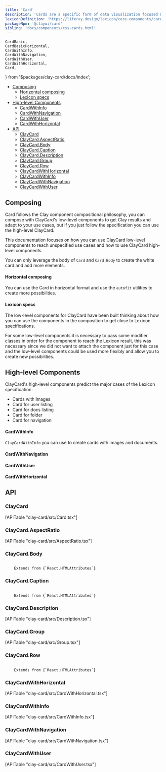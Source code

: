 ```yaml
---
title: 'Card'
description: 'Cards are a specific form of data visualization focused mainly on displaying images.'
lexiconDefinition: 'https://liferay.design/lexicon/core-components/cards/'
packageNpm: '@clayui/card'
sibling: 'docs/components/css-cards.html'
---
```


	CardBasic,
	CardBasicHorizontal,
	CardWithInfo,
	CardWithNavigation,
	CardWithUser,
	CardWithHorizontal,
	Card,
} from '$packages/clay-card/docs/index';

<div class="nav-toc-absolute">
<div class="nav-toc">

-   [Composing](#composing)
    -   [Horizontal composing](#horizontal-composing)
    -   [Lexicon specs](#lexicon-specs)
-   [High-level Components](#high-level-components)
    -   [CardWithInfo](#cardwithinfo)
    -   [CardWithNavigation](#cardwithnavigation)
    -   [CardWithUser](#cardwithuser)
    -   [CardWithHorizontal](#cardwithhorizontal)
-   [API](#api)
    -   [ClayCard](#claycard)
    -   [ClayCard.AspectRatio](#claycard.aspectratio)
    -   [ClayCard.Body](#claycard.body)
    -   [ClayCard.Caption](#claycard.caption)
    -   [ClayCard.Description](#claycard.description)
    -   [ClayCard.Group](#claycard.group)
    -   [ClayCard.Row](#claycard.row)
    -   [ClayCardWithHorizontal](#claycardwithhorizontal)
    -   [ClayCardWithInfo](#claycardwithinfo)
    -   [ClayCardWithNavigation](#claycardwithnavigation)
    -   [ClayCardWithUser](#claycardwithuser)

</div>
</div>

## Composing

Card follows the Clay component compositional philosophy, you can compose with ClayCard's low-level components to get Clay results and adapt to your use cases, but if you just follow the specification you can use the high-level ClayCard.

This documentation focuses on how you can use ClayCard low-level components to reach unspecified use cases and how to use ClayCard high-level components.

You can only leverage the body of `Card` and `Card.Body` to create the white card and add more elements.

<CardBasic />

#### Horizontal composing

You can use the Card in horizontal format and use the `autofit` utilities to create more possibilities.

<CardBasicHorizontal />

#### Lexicon specs

The low-level components for ClayCard have been built thinking about how you can use the components in the composition to get close to Lexicon specifications.

For some low-level components it is necessary to pass some modifier classes in order for the component to reach the Lexicon result, this was necessary since we did not want to attach the component just for this case and the low-level components could be used more flexibly and allow you to create new possibilities.

<Card />

## High-level Components

ClayCard's high-level components predict the major cases of the Lexicon specification:

-   Cards with Images
-   Card for user listing
-   Card for docs listing
-   Card for folder
-   Card for navigation

#### CardWithInfo

`ClayCardWithInfo` you can use to create cards with images and documents.

<CardWithInfo />

#### CardWithNavigation

<CardWithNavigation />

#### CardWithUser

<CardWithUser />

#### CardWithHorizontal

<CardWithHorizontal />

## API

### ClayCard

<div>[APITable "clay-card/src/Card.tsx"]</div>

### ClayCard.AspectRatio

<div>[APITable "clay-card/src/AspectRatio.tsx"]</div>

### ClayCard.Body

<code class="list-api-item-type">
	Extends from {`React.HTMLAttributes<HTMLDivElement>`}
</code>

### ClayCard.Caption

<code class="list-api-item-type">
	Extends from {`React.HTMLAttributes<HTMLDivElement | HTMLSpanElement>`}
</code>

### ClayCard.Description

<div>[APITable "clay-card/src/Description.tsx"]</div>

### ClayCard.Group

<div>[APITable "clay-card/src/Group.tsx"]</div>

### ClayCard.Row

<code class="list-api-item-type">
	Extends from {`React.HTMLAttributes<HTMLDivElement>`}
</code>

### ClayCardWithHorizontal

<div>[APITable "clay-card/src/CardWithHorizontal.tsx"]</div>

### ClayCardWithInfo

<div>[APITable "clay-card/src/CardWithInfo.tsx"]</div>

### ClayCardWithNavigation

<div>[APITable "clay-card/src/CardWithNavigation.tsx"]</div>

### ClayCardWithUser

<div>[APITable "clay-card/src/CardWithUser.tsx"]</div>
